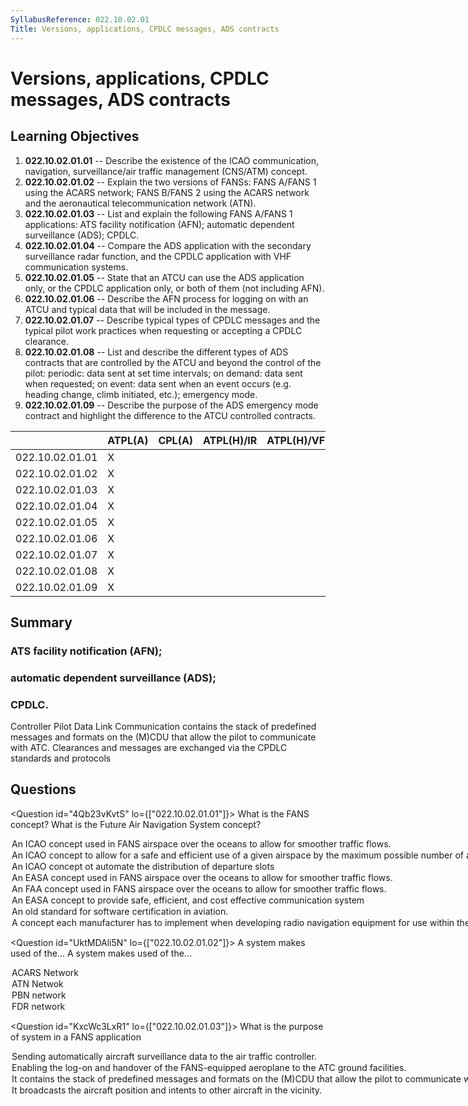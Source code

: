```yaml
---
SyllabusReference: 022.10.02.01
Title: Versions, applications, CPDLC messages, ADS contracts
---
```


# Versions, applications, CPDLC messages, ADS contracts

## Learning Objectives

1. **022.10.02.01.01** -- Describe the existence of the ICAO communication,
   navigation, surveillance/air traffic management (CNS/ATM) concept.
2. **022.10.02.01.02** -- Explain the two versions of FANSs: FANS A/FANS 1 using
   the ACARS network; FANS B/FANS 2 using the ACARS network and the aeronautical
   telecommunication network (ATN).
3. **022.10.02.01.03** -- List and explain the following FANS A/FANS 1
   applications: ATS facility notification (AFN); automatic dependent
   surveillance (ADS); CPDLC.
4. **022.10.02.01.04** -- Compare the ADS application with the secondary
   surveillance radar function, and the CPDLC application with VHF communication
   systems.
5. **022.10.02.01.05** -- State that an ATCU can use the ADS application only,
   or the CPDLC application only, or both of them (not including AFN).
6. **022.10.02.01.06** -- Describe the AFN process for logging on with an ATCU
   and typical data that will be included in the message.
7. **022.10.02.01.07** -- Describe typical types of CPDLC messages and the
   typical pilot work practices when requesting or accepting a CPDLC clearance.
8. **022.10.02.01.08** -- List and describe the different types of ADS contracts
   that are controlled by the ATCU and beyond the control of the pilot:
   periodic: data sent at set time intervals; on demand: data sent when
   requested; on event: data sent when an event occurs (e.g. heading change,
   climb initiated, etc.); emergency mode.
9. **022.10.02.01.09** -- Describe the purpose of the ADS emergency mode
   contract and highlight the difference to the ATCU controlled contracts.

|                 | ATPL(A) | CPL(A) | ATPL(H)/IR | ATPL(H)/VFR | CPL(H) | IR  | CBIR(A) |
| --------------- | ------- | ------ | ---------- | ----------- | ------ | --- | ------- |
| 022.10.02.01.01 | X       |        |            |             |        |     |         |
| 022.10.02.01.02 | X       |        |            |             |        |     |         |
| 022.10.02.01.03 | X       |        |            |             |        |     |         |
| 022.10.02.01.04 | X       |        |            |             |        |     |         |
| 022.10.02.01.05 | X       |        |            |             |        |     |         |
| 022.10.02.01.06 | X       |        |            |             |        |     |         |
| 022.10.02.01.07 | X       |        |            |             |        |     |         |
| 022.10.02.01.08 | X       |        |            |             |        |     |         |
| 022.10.02.01.09 | X       |        |            |             |        |     |         |

## Summary

### ATS facility notification (AFN);

### automatic dependent surveillance (ADS);

### CPDLC.

Controller Pilot Data Link Communication contains the stack of predefined
messages and formats on the (M)CDU that allow the pilot to communicate with ATC.
Clearances and messages are exchanged via the CPDLC standards and protocols

## Questions

<Question id="4Qb23vKvtS" lo={["022.10.02.01.01"]}>
  <Text variant="oneCorrect">What is the FANS concept?</Text>
  <Text variant="oneCorrect">
    What is the Future Air Navigation System concept?
  </Text>
  <Option id="4Qb23vKvtS-1" correct why="">
    An ICAO concept used in FANS airspace over the oceans to allow for smoother
    traffic flows.
  </Option>
  <Option id="4Qb23vKvtS-2" correct why="">
    An ICAO concept to allow for a safe and efficient use of a given airspace by
    the maximum possible number of aircraft.
  </Option>
  <Option id="4Qb23vKvtS-3" why="">
    An ICAO concept ot automate the distribution of departure slots
  </Option>
  <Option id="4Qb23vKvtS-4" why="">
    An EASA concept used in FANS airspace over the oceans to allow for smoother
    traffic flows.
  </Option>
  <Option id="4Qb23vKvtS-5" why="">
    An FAA concept used in FANS airspace over the oceans to allow for smoother
    traffic flows.
  </Option>
  <Option id="4Qb23vKvtS-6" why="">
    An EASA concept to provide safe, efficient, and cost effective communication
    system
  </Option>
  <Option id="4Qb23vKvtS-7" why="">
    An old standard for software certification in aviation.
  </Option>
  <Option id="4Qb23vKvtS-8" why="">
    A concept each manufacturer has to implement when developing radio
    navigation equipment for use within the EU.
  </Option>
</Question>

<Question id="UktMDAli5N" lo={["022.10.02.01.02"]}>
  <Text variant="oneCorrect">
    A <Subject /> system makes used of the...
  </Text>
  <Text variant="oneTwo">
    A <Subject /> system makes used of the...
  </Text>
  <Option
    id="UktMDAli5N-1"
    subject={["FANS 1", "FANS A", "FANS 2", "FANS B"]}
    why=""
  >
    ACARS Network
  </Option>
  <Option id="UktMDAli5N-2" subject={["FANS 2", "FANS B"]} why="">
    ATN Netwok
  </Option>
  <Option id="UktMDAli5N-4" why="There is no such thing as a PBN network">
    PBN network
  </Option>
  <Option id="UktMDAli5N-5" why="There is no such thing as a FDR network">
    FDR network
  </Option>
</Question>

<Question id="KxcWc3LxR1" lo={["022.10.02.01.03"]}>
  <Text variant="oneCorrect">
    What is the purpose of <Subject /> system in a FANS application
  </Text>
  <Option
    id="KxcWc3LxR1-1"
    subject={["an ADS", "an Automatic Dependent Surveillance"]}
    why=""
  >
    Sending automatically aircraft surveillance data to the air traffic
    controller.
  </Option>
  <Option
    id="KxcWc3LxR1-2"
    subject={["an AFN", "an ATS facility notification"]}
    why=""
  >
    Enabling the log-on and handover of the FANS-equipped aeroplane to the ATC
    ground facilities.
  </Option>
  <Option
    id="KxcWc3LxR1-3"
    subject={["a CPDLC", "a Controller Pilot Data Link Communication"]}
    why=""
  >
    It contains the stack of predefined messages and formats on the (M)CDU that
    allow the pilot to communicate with ATC.
  </Option>
  <Option
    id="KxcWc3LxR1-4"
    why="The closest to this is the transponder in mode C. But no intentions are transmitted."
  >
    It broadcasts the aircraft position and intents to other aircraft in the
    vicinity.
  </Option>
</Question>
